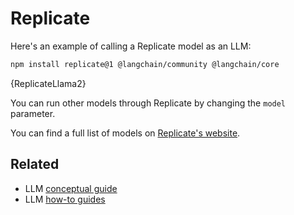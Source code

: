 
# Replicate

Here's an example of calling a Replicate model as an LLM:


<IntegrationInstallTooltip></IntegrationInstallTooltip>

```bash npm2yarn
npm install replicate@1 @langchain/community @langchain/core
```


<CodeBlock language="typescript">{ReplicateLlama2}</CodeBlock>

You can run other models through Replicate by changing the `model` parameter.

You can find a full list of models on [Replicate's website](https://replicate.com/explore).

## Related

- LLM [conceptual guide](/docs/concepts/text_llms)
- LLM [how-to guides](/docs/how_to/#llms)
